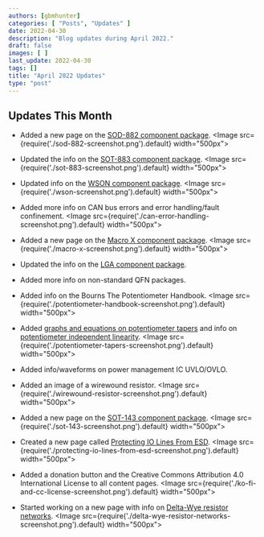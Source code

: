 ```yaml
---
authors: [gbmhunter]
categories: [ "Posts", "Updates" ]
date: 2022-04-30
description: "Blog updates during April 2022."
draft: false
images: [ ]
last_update: 2022-04-30
tags: []
title: "April 2022 Updates"
type: "post"
---
```


## Updates This Month

* Added a new page on the [SOD-882 component package](/pcb-design/component-packages/sod-882-component-package/).
<Image src={require('./sod-882-screenshot.png').default} width="500px"></Image>

* Updated the info on the [SOT-883 component package](/pcb-design/component-packages/sot-883-component-package/).
<Image src={require('./sot-883-screenshot.png').default} width="500px"></Image>

* Updated info on the [WSON component package](/pcb-design/component-packages/wson-component-package/).
<Image src={require('./wson-screenshot.png').default} width="500px"></Image>

* Added more info on CAN bus errors and error handling/fault confinement.
<Image src={require('./can-error-handling-screenshot.png').default} width="500px"></Image>

* Added a new page on the [Macro X component package](/pcb-design/component-packages/macro-x-component-package/).
<Image src={require('./macro-x-screenshot.png').default} width="500px"></Image>

* Updated the info on the [LGA component package](/pcb-design/component-packages/lga-component-package/).

* Added more info on non-standard QFN packages.

* Added info on the Bourns The Potentiometer Handbook.
<Image src={require('./potentiometer-handbook-screenshot.png').default} width="500px"></Image>

* Added [graphs and equations on potentiometer tapers](/electronics/components/potentiometers-and-rheostats/#taper) and info on [potentiometer independent linearity](/electronics/components/potentiometers-and-rheostats/#tolerance-and-linearity).
<Image src={require('./potentiometer-tapers-screenshot.png').default} width="500px"></Image>

* Added info/waveforms on power management IC UVLO/OVLO.

* Added an image of a wirewound resistor.
<Image src={require('./wirewound-resistor-screenshot.png').default} width="500px"></Image>

* Added a new page on the [SOT-143 component package](/pcb-design/component-packages/sot-143-component-package/).
<Image src={require('./sot-143-screenshot.png').default} width="500px"></Image>

* Created a new page called [Protecting IO Lines From ESD](/electronics/circuit-design/esd-protection/protecting-io-lines-from-esd/).
<Image src={require('./protecting-io-lines-from-esd-screenshot.png').default} width="500px"></Image>

* Added a donation button and the Creative Commons Attribution 4.0 International License to all content pages.
<Image src={require('./ko-fi-and-cc-license-screenshot.png').default} width="500px"></Image>

* Started working on a new page with info on [Delta-Wye resistor networks](/electronics/components/resistors/delta-wye-resistor-networks/).
<Image src={require('./delta-wye-resistor-networks-screenshot.png').default} width="500px"></Image>
